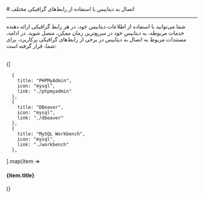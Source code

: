 
<Layout>
<Head>
<title>مستندات اتصال به دیتابیس MySQL با رابط‌های گرافیکی مختلف - لیارا</title>
<meta property="og:title" content="مستندات خدمات رایانش ابری لیارا" />
<meta property="og:description" content="مستندات اتصال به دیتابیس MySQL با رابط‌های گرافیکی مختلف"  />
</Head>
# اتصال به دیتابیس با استفاده از رابط‌های گرافیکی مختلف
<hr className="mb-2" />

شما می‌توانید با استفاده از اطلاعات دیتابیس خود، 
در هر رابط گرافیکی ارائه دهنده خدمات مربوطه، 
به دیتابیس خود در سریع‌ترین زمان ممکن، متصل شوید. 
در ادامه، مستندات مربوط به اتصال به دیتابیس در برخی از 
رابط‌های گرافیکی پرکاربرد، برای شما، قرار گرفته است:

<br />
<div className='h-2' />
<div className="grid md:grid-cols-3 gap-4">
            {[
    
      {
        title: "PHPMyAdmin",
        icon: "mysql",
        link: "./phpmyadmin"
      },
      {
        title: "DBeaver",
        icon: "mysql",
        link: "./dbeaver"
      },
      {
        title: "MySQL Workbench",
        icon: "mysql",
        link: "./workbench"
      },
  ].map(item =>
    <Link href={item.link}>
    <Card className="flex cursor-pointer w-full items-center justify-between">
        <div className="flex items-center gap-3">
        <div className="w-[40px] p-1  bg-[#333] rounded-lg">
            <PlatformIcon platform={item.icon} />
        </div>
        <h4>
            {item.title}
        </h4>
        </div>
        <GoArrowLeft className="ml-1" />
    </Card>
    </Link>
            )}
          </div>
<div className='h-2' />

</Layout>